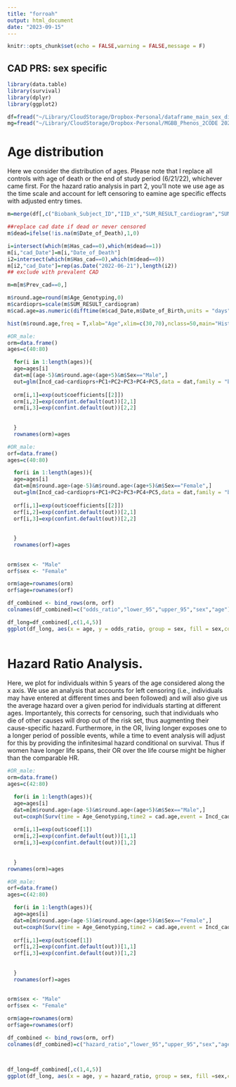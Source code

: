 ```yaml
---
title: "forroah"
output: html_document
date: "2023-09-15"
---
```


```r
knitr::opts_chunk$set(echo = FALSE,warning = FALSE,message = F)
```

## CAD PRS: sex specific

```r
library(data.table)
library(survival)
library(dplyr)
library(ggplot2)

df=fread("~/Library/CloudStorage/Dropbox-Personal/dataframe_main_sex_diff_prs.tsv")
mg=fread("~/Library/CloudStorage/Dropbox-Personal/MGBB_Phenos_2CODE 2022-06-21.csv")

```


# Age distribution 

Here we consider the distribution of ages. Please note that I replace all controls with age of death or the end of study period (6/21/22), whichever came first. For the hazard ratio analysis in part 2, you'll note we use age as the time scale and account for left censoring to eamine age specific effects with adjusted entry times.

```r

m=merge(df[,c("Biobank_Subject_ID","IID_x","SUM_RESULT_cardiogram","SUM_RESULT_krishna_female","AGE","PC1","PC2","PC3","PC4","PC5","PC6","PC7","PC8","PC9")], mg[,c("Biobank_Subject_ID","Sex","Incd_cad","Has_cad","Prev_cad","cad_Date","Age_Genotyping","Date_of_Birth","Date_of_Death")],by="Biobank_Subject_ID")

##replace cad date if dead or never censored
m$dead=ifelse(!is.na(m$Date_of_Death),1,0)

i=intersect(which(m$Has_cad==0),which(m$dead==1))
m[i,"cad_Date"]=m[i,"Date_of_Death"]
i2=intersect(which(m$Has_cad==0),which(m$dead==0))
m[i2,"cad_Date"]=rep(as.Date("2022-06-21"),length(i2))
## exclude with prevalent CAD

m=m[m$Prev_cad==0,]

m$round.age=round(m$Age_Genotyping,0)
m$cardioprs=scale(m$SUM_RESULT_cardiogram)
m$cad.age=as.numeric(difftime(m$cad_Date,m$Date_of_Birth,units = "days")/365.25)

hist(m$round.age,freq = T,xlab="Age",xlim=c(30,70),nclass=50,main="Hist of Age At Collection")
```

```r
#OR_male:
orm=data.frame()
ages=c(40:80)

  for(i in 1:length(ages)){
  age=ages[i]
  dat=m[(age-5)&m$round.age<(age+5)&m$Sex=="Male",]
  out=glm(Incd_cad~cardioprs+PC1+PC2+PC3+PC4+PC5,data = dat,family = "binomial")
  
  orm[i,1]=exp(out$coefficients[[2]])
  orm[i,2]=exp(confint.default(out))[2,1]
  orm[i,3]=exp(confint.default(out))[2,2]
  
  
  }
  rownames(orm)=ages

#OR_male:
orf=data.frame()
ages=c(40:80)

  for(i in 1:length(ages)){
  age=ages[i]
  dat=m[m$round.age>(age-5)&m$round.age<(age+5)&m$Sex=="Female",]
  out=glm(Incd_cad~cardioprs+PC1+PC2+PC3+PC4+PC5,data = dat,family = "binomial")
  
  orf[i,1]=exp(out$coefficients[[2]])
  orf[i,2]=exp(confint.default(out))[2,1]
  orf[i,3]=exp(confint.default(out))[2,2]
  
  
  }
  rownames(orf)=ages
  
  
orm$sex <- "Male"
orf$sex <- "Female"

orm$age=rownames(orm)
orf$age=rownames(orf)

df_combined <- bind_rows(orm, orf)
colnames(df_combined)=c("odds_ratio","lower_95","upper_95","sex","age")

df_long=df_combined[,c(1,4,5)]
ggplot(df_long, aes(x = age, y = odds_ratio, group = sex, fill = sex,color=sex)) +geom_smooth() +theme_classic()+labs(x="Age at Collection",y="OR (95% CI)",fill="Sex",col="Sex")+guides(fill=guide_legend(override.aes=list(fill=NA)))
  

```


# Hazard Ratio Analysis.

Here, we plot for individuals within 5 years of the age considered along the x axis. 
We use an analysis that accounts for left censoring (i.e., individuals may have entered at different times and been followed) and will also give us the average hazard over a given period for individuals starting at different ages. Importantely, this corrects for censoring, such that individuals who die of other causes will drop out of the risk set, thus augmenting their cause-specific hazard. Furthermore, in the OR, living longer exposes one to a longer period of possible events, while a time to event analysis will adjust for this by providing the infinitesimal hazard conditional on survival. Thus if women have longer life spans, their OR over the life course might be higher than the comparable HR.

```r
#OR_male:
orm=data.frame()
ages=c(42:80)

  for(i in 1:length(ages)){
  age=ages[i]
  dat=m[m$round.age>(age-5)&m$round.age<(age+5)&m$Sex=="Male",]
  out=coxph(Surv(time = Age_Genotyping,time2 = cad.age,event = Incd_cad)~cardioprs+PC1+PC2+PC3+PC4+PC5,data = dat)
  
  orm[i,1]=exp(out$coef[1])
  orm[i,2]=exp(confint.default(out))[1,1]
  orm[i,3]=exp(confint.default(out))[1,2]
  
  
  }
rownames(orm)=ages

#OR_male:
orf=data.frame()
ages=c(42:80)

  for(i in 1:length(ages)){
  age=ages[i]
  dat=m[m$round.age>(age-5)&m$round.age<(age+5)&m$Sex=="Female",]
  out=coxph(Surv(time = Age_Genotyping,time2 = cad.age,event = Incd_cad)~cardioprs+PC1+PC2+PC3+PC4+PC5,data = dat)
  
  orf[i,1]=exp(out$coef[1])
  orf[i,2]=exp(confint.default(out))[1,1]
  orf[i,3]=exp(confint.default(out))[1,2]
  
  
  }
  rownames(orf)=ages
  
  
orm$sex <- "Male"
orf$sex <- "Female"

orm$age=rownames(orm)
orf$age=rownames(orf)

df_combined <- bind_rows(orm, orf)
colnames(df_combined)=c("hazard_ratio","lower_95","upper_95","sex","age")



df_long=df_combined[,c(1,4,5)]
ggplot(df_long, aes(x = age, y = hazard_ratio, group = sex, fill =sex,color=sex)) +geom_smooth() +theme_classic()+labs(x="Age at Collection",y="HR (95% CI)",fill="Sex",col="Sex")+guides(fill=guide_legend(override.aes=list(fill=NA)))

```

